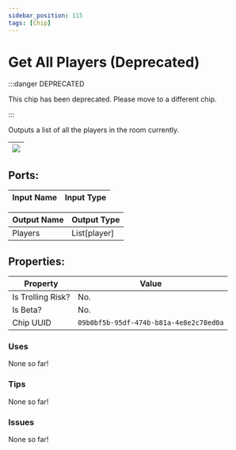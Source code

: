```yaml
---
sidebar_position: 115
tags: [Chip]
---
```


# Get All Players (Deprecated)
:::danger DEPRECATED

This chip has been deprecated. Please move to a different chip.

:::

Outputs a list of all the players in the room currently.

| ![](https://images-ext-2.discordapp.net/external/MPmIaQzlEPmgGWlgi-WxBBXt0Bjv_zWPkg1y1f_sy3s/https/www.recroomcircuits.com/image/circuit/absolute-value?width=206&height=108) |
|-----|

## Ports:

| Input Name | Input Type |
|-----------|-----------|

| Output Name | Output Type |
|-----------|-----------|
| Players | List[player] |

## Properties:

| Property  | Value |
|-------------------|-----------|
| Is Trolling Risk? | No. |
| Is Beta? | No. |
| Chip UUID | `09b0bf5b-95df-474b-b81a-4e8e2c78ed0a` |

### Uses

None so far!

### Tips

None so far!

### Issues

None so far!